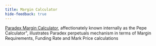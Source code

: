 ```yaml
---
title: Margin Calculator
hide-feedback: true
---
```

[Paradex Margin Calculator](https://docs.google.com/spreadsheets/d/1IpMmYL7DVxGm89aJr_KfUy2j5cMdqibA0IsD2gGr6GY/edit#gid=596140446), affectionately known internally as the Pepe Calculator", illustrates Paradex perpetuals mechanism in terms of Margin Requirements, Funding Rate and Mark Price calculations

<img src="../../assets/image (56).png" alt=""/>

